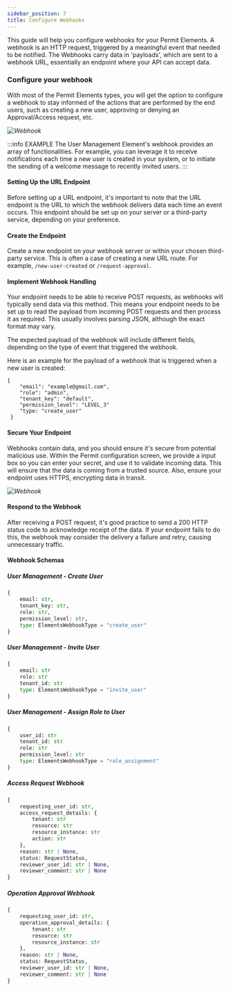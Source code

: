 ```yaml
---
sidebar_position: 7
title: Configure Webhooks
---
```




This guide will help you configure webhooks for your Permit Elements. A webhook is an HTTP request, triggered by a meaningful event that needed to be notified.
The Webhooks carry data in 'payloads', which are sent to a webhook URL, essentially an endpoint where your API can accept data.


### Configure your webhook

With most of the Permit Elements types, you will get the option to configure a webhook to stay informed of the actions that are performed
by the end users, such as creating a new user, approving or denying an Approval/Access request, etc.

_![Webhook](/img/elements/webhook.png)_

:::info EXAMPLE
The User Management Element's webhook provides an array of functionalities. For example, you can leverage it to receive
notifications each time a new user is created in your system, or to initiate the sending of a welcome message to recently
invited users.
:::

#### Setting Up the URL Endpoint

Before setting up a URL endpoint, it's important to note that the URL endpoint is the URL to which the webhook delivers data
each time an event occurs. This endpoint should be set up on your server or a third-party service, depending on your preference.


#### Create the Endpoint

Create a new endpoint on your webhook server or within your chosen third-party service. This is often a case of creating a new
URL route. For example, `/new-user-created` or `/request-approval`.

#### Implement Webhook Handling

Your endpoint needs to be able to receive POST requests, as webhooks will typically send data via this method. This
means your endpoint needs to be set up to read the payload from incoming POST requests and then process it as required.
This usually involves parsing JSON, although the exact format may vary.

The expected payload of the webhook will include different fields, depending on the type of event that triggered the webhook.

Here is an example for the payload of a webhook that is triggered when a new user is created:

```
{
    "email": "example@gmail.com",
    "role": "admin",
    "tenant_key": "default",
    "permission_level": "LEVEL_3"
    "type: "create_user"
 }
```

#### Secure Your Endpoint

Webhooks contain data, and you should ensure it's secure from potential malicious use. Within the Permit configuration screen,
we provide a input box so you can enter your secret, and use it to validate incoming data. This will ensure that the data is coming
from a trusted source. Also, ensure your endpoint uses HTTPS, encrypting data in transit.

_![Webhook](/img/elements/webhook-2.png)_

#### Respond to the Webhook
After receiving a POST request, it's good practice to send a 200 HTTP status code to acknowledge receipt of
the data. If your endpoint fails to do this, the webhook may consider the delivery a failure and retry,
causing unnecessary traffic.

#### Webhook Schemas
##### User Management - Create User
```python
{
    email: str,
    tenant_key: str,
    role: str,
    permission_level: str,
    type: ElementsWebhookType = "create_user"
}
```

##### User Management - Invite User
```python
{
    email: str
    role: str
    tenant_id: str
    type: ElementsWebhookType = "invite_user"
}
```

##### User Management - Assign Role to User
```python
{
    user_id: str
    tenant_id: str
    role: str
    permission_level: str
    type: ElementsWebhookType = "role_assignment"
}
```

##### Access Request Webhook
```python
{
    requesting_user_id: str,
    access_request_details: {
        tenant: str
        resource: str
        resource_instance: str
        action: str
    },
    reason: str | None,
    status: RequestStatus,
    reviewer_user_id: str | None,
    reviewer_comment: str | None
}
```

##### Operation Approval Webhook
```python
{
    requesting_user_id: str,
    operation_approval_details: {
        tenant: str
        resource: str
        resource_instance: str
    },
    reason: str | None,
    status: RequestStatus,
    reviewer_user_id: str | None,
    reviewer_comment: str | None
}
```

